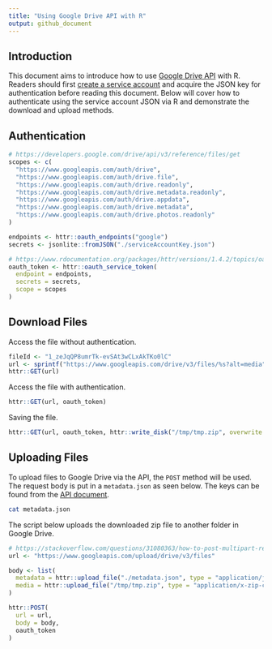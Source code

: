 ```yaml
---
title: "Using Google Drive API with R"
output: github_document
---
```


## Introduction

This document aims to introduce how to use [Google Drive API](https://developers.google.com/drive/api) with R. Readers should first [create a service account](https://cloud.google.com/docs/authentication/production) and acquire the JSON key for authentication before reading this document. Below will cover how to authenticate using the service account JSON via R and demonstrate the download and upload methods. 

## Authentication

```r
# https://developers.google.com/drive/api/v3/reference/files/get
scopes <- c(
  "https://www.googleapis.com/auth/drive",
  "https://www.googleapis.com/auth/drive.file",
  "https://www.googleapis.com/auth/drive.readonly",
  "https://www.googleapis.com/auth/drive.metadata.readonly",
  "https://www.googleapis.com/auth/drive.appdata",
  "https://www.googleapis.com/auth/drive.metadata",
  "https://www.googleapis.com/auth/drive.photos.readonly"
)

endpoints <- httr::oauth_endpoints("google")
secrets <- jsonlite::fromJSON("./serviceAccountKey.json")

# https://www.rdocumentation.org/packages/httr/versions/1.4.2/topics/oauth_service_token
oauth_token <- httr::oauth_service_token(
  endpoint = endpoints,
  secrets = secrets,
  scope = scopes
)
```

## Download Files

Access the file without authentication. 

```r
fileId <- "1_zeJqQP8umrTk-evSAt3wCLxAkTKo0lC"
url <- sprintf("https://www.googleapis.com/drive/v3/files/%s?alt=media", fileId)
httr::GET(url)
```

Access the file with authentication. 

```r
httr::GET(url, oauth_token)
```

Saving the file. 

```r
httr::GET(url, oauth_token, httr::write_disk("/tmp/tmp.zip", overwrite = TRUE))
```

## Uploading Files

To upload files to Google Drive via the API, the `POST` method will be used. The request body is put in a `metadata.json` as seen below. The keys can be found from the [API document](https://developers.google.com/drive/api/v3/reference/files/create).

```bash
cat metadata.json
```

The script below uploads the downloaded zip file to another folder in Google Drive. 

```r
# https://stackoverflow.com/questions/31080363/how-to-post-multipart-related-content-with-httr-for-google-drive-api
url <- "https://www.googleapis.com/upload/drive/v3/files"

body <- list(
  metadata = httr::upload_file("./metadata.json", type = "application/json; charset=UTF-8"),
  media = httr::upload_file("/tmp/tmp.zip", type = "application/x-zip-compressed")
)

httr::POST(
  url = url,
  body = body,
  oauth_token
)
```





